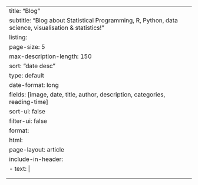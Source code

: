 ---
title: "Blog"
subtitle: "Blog about Statistical Programming, R, Python, data science, visualisation & statistics!"
listing:
  page-size: 5
  max-description-length: 150
  sort: "date desc"
  type: default
  date-format: long
  fields: [image, date, title, author, description, categories, reading-time]
  sort-ui: false
  filter-ui: false
format: 
  html:
    page-layout: article
    include-in-header: 
      - text: |
          <script type="text/javascript" src="/Assets/Scripts/Blog/new-banner.js"></script>   
          <script type="text/javascript" src="/Assets/Scripts/Blog/page-up.js"></script>
---